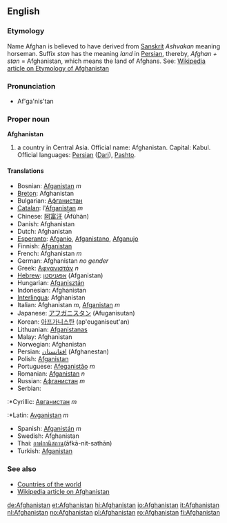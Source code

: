 {{wikipedia}}
==English==

===Etymology===

Name Afghan is believed to have derived from [[Sanskrit]] ''Ashvakan'' meaning horseman. Suffix ''stan'' has the meaning ''land'' in [[Persian]], thereby,  ''Afghan + stan'' = Afghanistan,  which means the land of Afghans. See: [[w:List of country name etymologies|Wikipedia article on Etymology of Afghanistan]]

===Pronunciation===
*Af'ga'nis'tan

===Proper noun===
'''Afghanistan'''
#a country in Central Asia. Official name: Afghanistan. Capital: Kabul. Official languages: [[Persian]] ([[Dari]]), [[Pashto]].
====Translations====
*Bosnian: [[Afganistan]] ''m''
*[[Breton]]: Afghanistan
*Bulgarian: [[Афганистан]]
*[[Catalan]]: l'[[Afganistan]] ''m''
*Chinese: [[阿富汗]] (Āfùhàn)
*Danish: Afghanistan
*Dutch: Afghanistan
*[[Esperanto]]: [[Afganio]], [[Afganistano]], [[Afganujo]]
*Finnish: [[Afganistan]]
*French: Afghanistan ''m''
*German: Afghanistan ''no gender''
*Greek: [[Αφγανιστάν]] ''n''
*[[Hebrew]]: [[אפגניסטן]] (Afganistan)
*Hungarian: [[Afganisztán]]
*Indonesian: Afghanistan
*[[Interlingua]]: Afghanistan
*Italian: Afghanistan ''m'', [[Afganistan]] ''m''
*Japanese: [[アフガニスタン]] (Afuganisutan)
*Korean: [[아프가니스탄]] (ap'euganiseut'an)
*Lithuanian: [[Afganistanas]]
*Malay: Afghanistan
*Norwegian: Afghanistan
*Persian: [[افغانستان]] (Afghanestan)
*Polish: [[Afganistan]]
*Portuguese: [[Afeganistão]] ''m''
*Romanian: [[Afganistan]] ''n''
*Russian: [[Афганистан]] ''m''
*Serbian:
:*Cyrillic: [[Авганистан]] ''m''
:*Latin: [[Avganistan]] ''m''
*Spanish: [[Afganistán]] ''m''
*Swedish: Afghanistan
*Thai: [[อาฟกานิสถาน]](āfkā-nit-sathān)
*Turkish: [[Afganistan]]

===See also===
*[[Countries of the world]]
*[[w:Afghanistan|Wikipedia article on Afghanistan]]


[[de:Afghanistan]]
[[et:Afghanistan]]
[[hi:Afghanistan]]
[[io:Afghanistan]]
[[it:Afghanistan]]
[[nl:Afghanistan]]
[[no:Afghanistan]]
[[pl:Afghanistan]]
[[ro:Afghanistan]]
[[fi:Afghanistan]]